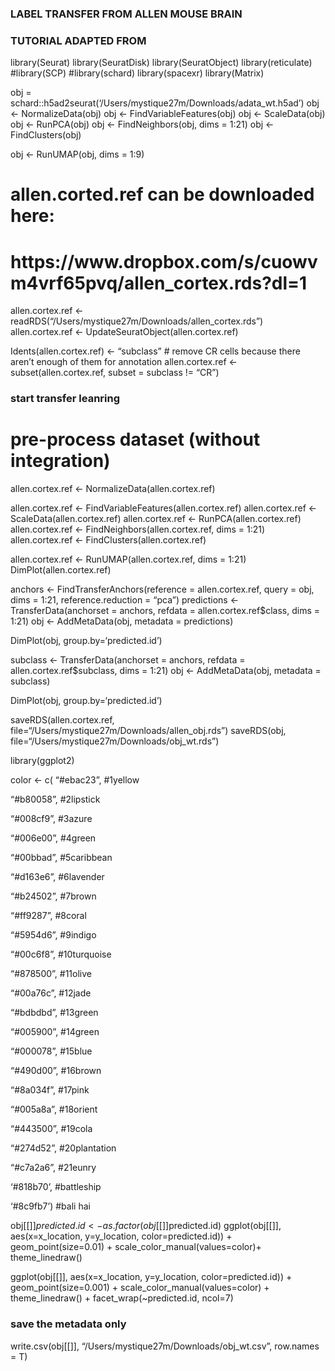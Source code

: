 ### LABEL TRANSFER FROM ALLEN MOUSE BRAIN
### TUTORIAL ADAPTED FROM 

library(Seurat)
library(SeuratDisk)
library(SeuratObject)
library(reticulate)
#library(SCP)
#library(schard)
library(spacexr)
library(Matrix)


obj = schard::h5ad2seurat('/Users/mystique27m/Downloads/adata_wt.h5ad')
obj <- NormalizeData(obj)
obj <- FindVariableFeatures(obj)
obj <- ScaleData(obj)
obj <- RunPCA(obj)
obj <- FindNeighbors(obj, dims = 1:21)
obj <- FindClusters(obj)

obj <- RunUMAP(obj, dims = 1:9)


# allen.corted.ref can be downloaded here:
# https://www.dropbox.com/s/cuowvm4vrf65pvq/allen_cortex.rds?dl=1
allen.cortex.ref <- readRDS("/Users/mystique27m/Downloads/allen_cortex.rds")
allen.cortex.ref <- UpdateSeuratObject(allen.cortex.ref)

Idents(allen.cortex.ref) <- "subclass"
# remove CR cells because there aren't enough of them for annotation
allen.cortex.ref <- subset(allen.cortex.ref, subset = subclass != "CR")


### start transfer leanring
# pre-process dataset (without integration)
allen.cortex.ref <- NormalizeData(allen.cortex.ref)

allen.cortex.ref <- FindVariableFeatures(allen.cortex.ref)
allen.cortex.ref <- ScaleData(allen.cortex.ref)
allen.cortex.ref <- RunPCA(allen.cortex.ref)
allen.cortex.ref <- FindNeighbors(allen.cortex.ref, dims = 1:21)
allen.cortex.ref <- FindClusters(allen.cortex.ref)

allen.cortex.ref <- RunUMAP(allen.cortex.ref, dims = 1:21)
DimPlot(allen.cortex.ref)




anchors <- FindTransferAnchors(reference = allen.cortex.ref, query = obj, dims = 1:21,
                                        reference.reduction = "pca")
predictions <- TransferData(anchorset = anchors, refdata = allen.cortex.ref$class, dims = 1:21)
obj <- AddMetaData(obj, metadata = predictions)

DimPlot(obj, group.by='predicted.id')


subclass <- TransferData(anchorset = anchors, refdata = allen.cortex.ref$subclass, dims = 1:21)
obj <- AddMetaData(obj, metadata = subclass)

DimPlot(obj, group.by='predicted.id')

saveRDS(allen.cortex.ref, file="/Users/mystique27m/Downloads/allen_obj.rds")
saveRDS(obj, file="/Users/mystique27m/Downloads/obj_wt.rds")



library(ggplot2)

color <- c(
"#ebac23",
#1yellow

"#b80058",
#2lipstick

"#008cf9",
#3azure

"#006e00",
#4green

"#00bbad",
#5caribbean

"#d163e6",
#6lavender

"#b24502",
#7brown

"#ff9287",
#8coral

"#5954d6",
#9indigo

"#00c6f8",
#10turquoise

"#878500",
#11olive

"#00a76c",
#12jade

"#bdbdbd",
#13green

"#005900",
#14green

"#000078",
#15blue

"#490d00",
#16brown

"#8a034f",
#17pink

"#005a8a",
#18orient

"#443500",
#19cola

"#274d52",
#20plantation

"#c7a2a6",
#21eunry

'#818b70',
#battleship

'#8c9fb7')
#bali hai


obj[[]]$predicted.id <- as.factor(obj[[]]$predicted.id)
ggplot(obj[[]], aes(x=x_location, y=y_location, color=predicted.id)) + 
  geom_point(size=0.01) + 
  scale_color_manual(values=color)+ theme_linedraw()

ggplot(obj[[]], aes(x=x_location, y=y_location, color=predicted.id)) + 
  geom_point(size=0.001) + 
  scale_color_manual(values=color) + 
  theme_linedraw() + 
  facet_wrap(~predicted.id, ncol=7)

### save the metadata only
write.csv(obj[[]], "/Users/mystique27m/Downloads/obj_wt.csv", row.names = T)

